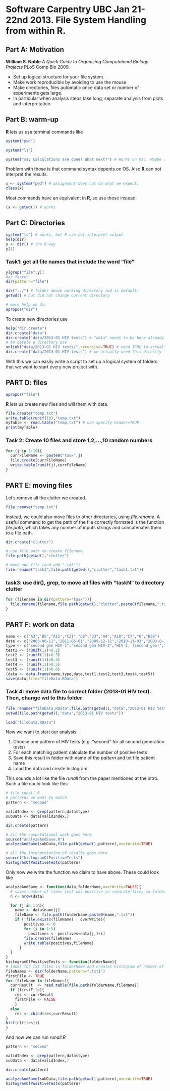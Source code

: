 Software Carpentry UBC Jan 21-22nd 2013. File System Handling from within R.
========================================================

## Part A: Motivation ##

**William S. Noble** _A Quick Guide to Organizing Computaional Biology Projects_ PLoS Comp Bio 2009.

* Set up logical structure for your file system.
* Make work reproducible by avoiding to use the mouse.
* Make directories, files automatic once data set or number of experiments gets large.
* In particular when analysis steps take long, separate analysis from plots and interpretation.

## Part B: warm-up ##

**R** lets us use terminal commands like
```{r warm-up,eval=FALSE}
system("pwd")

system("ls")

system("say Calculations are done! What next?") # Works on Mac. Maybe similar things, or beep, exist on other OS.
```

Problem with those is that command syntax depents on OS. Also **R** can not interpret the results.

```{r why not}
x <- system("pwd") # assignment does not do what we expect.
class(x)
```

Most commands have an equivalent in **R**, so use those instead.

```{r better}
(x <- getwd()) # works
```


## Part C: Directories ## 
```{r directories}
system("ls") # works, but R can not interpret output
help(dir)
y <- dir() # the R way
y[1] 
```

### Task1: get all file names that include the word "file"
```{r task1}
y[grep("file",y)]
#or faster
dir(pattern="file")
```


```{r directory intermediates,eval=FALSE}
dir("../") # folder above working directory (wd is default)
getwd() # but did not change current directory

# more help on dir
apropos("dir")
```

To create new directories use
```{r dir.create,warning=FALSE}
help("dir.create")
dir.create("data")
dir.create("data/2013-01 HIV tests") # "data" needs to be here already
# to detele a directory use
unlink("data/2013-01 HIV tests/",recursive=TRUE) # need TRUE to actually delete directory
dir.create("data/2013-01 HIV tests") # we actually need this directly later, so let's recreate it
```



With this we can easily write a script to set up a logical system of folders that we want to start every new project with.



## PART D: files ##
```{r intro files,eval=FALSE}
apropos("file")
```

**R** lets us create new files and will them with data.
```{r create.files}
file.create("temp.txt")
write.table(runif(10),"temp.txt")
myTable <- read.table("temp.txt") # can specify header=TRUE
print(myTable)
```

### Task 2: Create 10 files and store 1,2,...,10 random numbers ###
```{r task2}
for (j in 1:10){
  currFileName <- paste0("task",j)
  file.create(currFileName)
  write.table(runif(j),currFileName)
}
```


## PART E: moving files ##

Let's remove all the clutter we created.
```{r remove}
file.remove("temp.txt")
```

Instead, we could also move files to other directories, using _file.rename_. A useful command to get the path of the file correctly formated is the function _file.path_, which takes any number of inputs strings and concatenates them to a file path.

```{r move,warning=FALSE}
dir.create("clutter")

# use file.path to create filename
file.path(getwd(),"clutter")

# move one file (and add ".txt"")
file.rename("task1",file.path(getwd(),"clutter","task1.txt"))
```

### task3: use dir(), grep, to move all files with "taskN" to directory clutter ###

```{r task3}
for (filename in dir(pattern="task")){
  file.rename(filename,file.path(getwd(),"clutter",paste0(filename,".txt")))  
}
```


## PART F: work on data ##

```{r prepare Data}
name <- c("A3","B5","A11","C21","C8","33","A4","A18","C7","6","B30")
date <- c("2003-06-11","2011-06-01","2009-12-11","2010-11-03","2003-8-15","2003-2-2","1998-6-20","1997-05-08","1995-10-7","2003-11-15","200-006-09")
type <- c("second gen HIV-1","second gen HIV-2","HIV-2, (second gen)","HIV-1 (second gen)","HIV-1/2, (second gen)","second gen HIV-1/2","second gen HIV-2","HIV-2, (first gen)","HIV-2 (second gen)","first gen HIV-1/2","HIV-1 (first gen)")
test1 <- (runif(11)>0.2)
test2 <- (runif(11)>0.3)
test3 <- (runif(11)>0.4)
test4 <- (runif(11)>0.5)
test5 <- (runif(11)>0.6)
(data <- data.frame(name,type,date,test1,test2,test3,test4,test5))
save(data,file="fileData.RData")
```

### Task 4: move data file to correct folder (2013-01 HIV test). Then, change wd to this folder ###
```{r move Data}
file.rename("fileData.RData",file.path(getwd(),"data","2013-01 HIV tests","fileData.RData"))
setwd(file.path(getwd(),"data","2013-01 HIV tests"))

load("fileData.RData")
```

Now we want to start our analysis:

1. Choose one pattern of HIV tests (e.g. "second" for all second generation tests)
1. For each matching patient calculate the number of positive tests
1. Save this result in folder with name of the _pattern_ and txt file patient name
1. Load the data and create histogram

This sounds a lot like the file _runall_ from the paper mentioned at the intro. Such a file could look like this:

```{r runall,eval=FALSE}
# file runall.R
# patterns we want to match
pattern <- "second"

validIndex <- grep(pattern,data$type)
subData <- data[validIndex,]

dir.create(pattern)

# all the computational work goes here
source("analyzeAndSave.R")
analyzeAndSave(subData,file.path(getwd(),pattern),overWrite=TRUE)

# all the interpretation of results goes here
source("histogramOfPositiveTests")
histogramOfPositiveTests(pattern)
```

Only now we write the function we claim to have above. These could look like
```{r analyzeAndSave}
analyzeAndSave <- function(data,folderName,overWrite=FALSE){
  # saves number of times test was positive in separate files in folderName. Does not overWrite if file is there already (to save computation time)
  n <- nrow(data)

  for (j in 1:n){
    name <- data$name[j]
    fileName <- file.path(folderName,paste0(name,".txt"))
    if (!file.exists(fileName) | overWrite){
        positives <- 0
        for (i in 1:5)
          positives <- positives+data[j,3+i]
        file.create(fileName)
        write.table(positives,fileName)
      }
  }
}
histogramOfPositiveTests <- function(folderName){
# looks for txt files in folderName and creates histogram of number of positive tests
fileNames <- dir(folderName,pattern=".txt$")
firstFile <- TRUE
for (fileName in fileNames){
  currResult  <- read.table(file.path(folderName,fileName))
  if (firstFile){
    res <- currResult
    firstFile <- FALSE
    }
  else
    res <- cbind(res,currResult)
}
hist(c(t(res)))
}
```

And now we can run _runall.R_

```{r see,warning=FALSE}
pattern <- "second"

validIndex <- grep(pattern,data$type)
subData <- data[validIndex,]

dir.create(pattern)

analyzeAndSave(subData,file.path(getwd(),pattern),overWrite=TRUE)
histogramOfPositiveTests(pattern)
```

